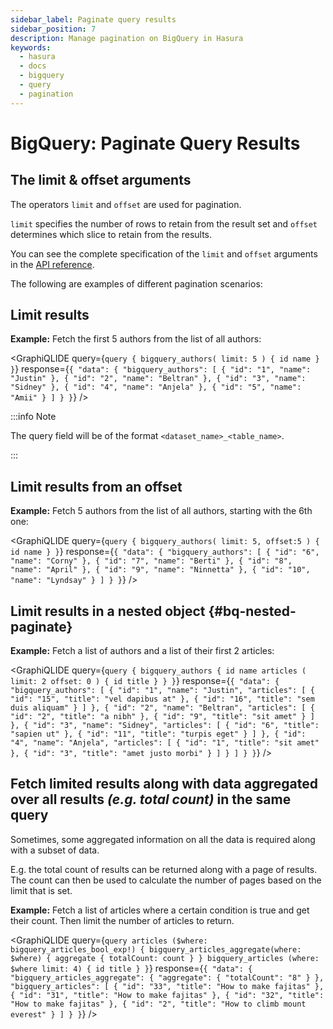 ```yaml
---
sidebar_label: Paginate query results
sidebar_position: 7
description: Manage pagination on BigQuery in Hasura
keywords:
  - hasura
  - docs
  - bigquery
  - query
  - pagination
---
```



# BigQuery: Paginate Query Results

## The **limit** & **offset** arguments

The operators `limit` and `offset` are used for pagination.

`limit` specifies the number of rows to retain from the result set and
`offset` determines which slice to retain from the results.

You can see the complete specification of the `limit` and `offset`
arguments in the [API reference](/api-reference/graphql-api/query.mdx#paginationexp).

The following are examples of different pagination scenarios:

## Limit results

**Example:** Fetch the first 5 authors from the list of all authors:

<GraphiQLIDE
  query={`query {
  bigquery_authors(
    limit: 5
  ) {
    id
    name
  }
}`}
response={`{
  "data": {
    "bigquery_authors": [
      {
        "id": "1",
        "name": "Justin"
      },
      {
        "id": "2",
        "name": "Beltran"
      },
      {
        "id": "3",
        "name": "Sidney"
      },
      {
        "id": "4",
        "name": "Anjela"
      },
      {
        "id": "5",
        "name": "Amii"
      }
    ]
  }
}`}
/>

:::info Note

The query field will be of the format `<dataset_name>_<table_name>`.

:::

## Limit results from an offset

**Example:** Fetch 5 authors from the list of all authors, starting with
the 6th one:

<GraphiQLIDE
  query={`query {
  bigquery_authors(
    limit: 5,
    offset:5
  ) {
    id
    name
  }
}`}
response={`{
  "data": {
    "bigquery_authors": [
      {
        "id": "6",
        "name": "Corny"
      },
      {
        "id": "7",
        "name": "Berti"
      },
      {
        "id": "8",
        "name": "April"
      },
      {
        "id": "9",
        "name": "Ninnetta"
      },
      {
        "id": "10",
        "name": "Lyndsay"
      }
    ]
  }
}`}
/>

## Limit results in a nested object {#bq-nested-paginate}

**Example:** Fetch a list of authors and a list of their first 2
articles:

<GraphiQLIDE
  query={`query {
  bigquery_authors {
    id
    name
    articles (
      limit: 2
      offset: 0
    ) {
      id
      title
    }
  }
}`}
response={`{
  "data": {
    "bigquery_authors": [
      {
        "id": "1",
        "name": "Justin",
        "articles": [
          {
            "id": "15",
            "title": "vel dapibus at"
          },
          {
            "id": "16",
            "title": "sem duis aliquam"
          }
        ]
      },
      {
        "id": "2",
        "name": "Beltran",
        "articles": [
          {
            "id": "2",
            "title": "a nibh"
          },
          {
            "id": "9",
            "title": "sit amet"
          }
        ]
      },
      {
        "id": "3",
        "name": "Sidney",
        "articles": [
          {
            "id": "6",
            "title": "sapien ut"
          },
          {
            "id": "11",
            "title": "turpis eget"
          }
        ]
      },
      {
        "id": "4",
        "name": "Anjela",
        "articles": [
          {
            "id": "1",
            "title": "sit amet"
          },
          {
            "id": "3",
            "title": "amet justo morbi"
          }
        ]
      }
    ]
  }
}`}
/>

## Fetch limited results along with data aggregated over all results *(e.g. total count)* in the same query

Sometimes, some aggregated information on all the data is required along
with a subset of data.

E.g. the total count of results can be returned along with a page of
results. The count can then be used to calculate the number of pages
based on the limit that is set.

**Example:** Fetch a list of articles where a certain condition is true
and get their count. Then limit the number of articles to return.

<GraphiQLIDE
  query={`query articles ($where: bigquery_articles_bool_exp!) {
  bigquery_articles_aggregate(where: $where) {
    aggregate {
      totalCount: count
    }
  }
  bigquery_articles (where: $where limit: 4) {
    id
    title
  }
}`}
response={`{
  "data": {
    "bigquery_articles_aggregate": {
      "aggregate": {
        "totalCount": "8"
      }
    },
    "bigquery_articles": [
      {
        "id": "33",
        "title": "How to make fajitas"
      },
      {
        "id": "31",
        "title": "How to make fajitas"
      },
      {
        "id": "32",
        "title": "How to make fajitas"
      },
      {
        "id": "2",
        "title": "How to climb mount everest"
      }
    ]
  }
}`}
/>


